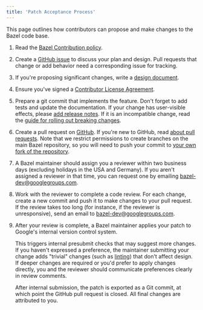 ```yaml
---
title: 'Patch Acceptance Process'
---
```



This page outlines how contributors can propose and make changes to the Bazel
code base.

1. Read the [Bazel Contribution policy](/contribute/contribution-policy).
1. Create a [GitHub issue](https://github.com/bazelbuild/bazel/) to
   discuss your plan and design. Pull requests that change or add behavior
   need a corresponding issue for tracking.
1. If you're proposing significant changes, write a
   [design document](/contribute/design-documents).
1. Ensure you've signed a [Contributor License
   Agreement](https://cla.developers.google.com).
1. Prepare a git commit that implements the feature. Don't forget to add tests
   and update the documentation. If your change has user-visible effects, please
   [add release notes](/contribute/release-notes). If it is an incompatible change,
   read the [guide for rolling out breaking changes](/contribute/breaking-changes).
1. Create a pull request on
   [GitHub](https://github.com/bazelbuild/bazel/pulls). If you're new to GitHub,
   read [about pull
   requests](https://help.github.com/articles/about-pull-requests/). Note that
   we restrict permissions to create branches on the main Bazel repository, so
   you will need to push your commit to [your own fork of the
   repository](https://help.github.com/articles/working-with-forks/).
1. A Bazel maintainer should assign you a reviewer within two business days
   (excluding holidays in the USA and Germany). If you aren't assigned a
   reviewer in that time, you can request one by emailing
   [bazel-dev@googlegroups.com](mailto:bazel-dev@googlegroups.com).
1. Work with the reviewer to complete a code review. For each change, create a
   new commit and push it to make changes to your pull request. If the review
   takes too long (for instance, if the reviewer is unresponsive), send an email to
   [bazel-dev@googlegroups.com](mailto:bazel-dev@googlegroups.com).
1. After your review is complete, a Bazel maintainer applies your patch to
   Google's internal version control system.

   This triggers internal presubmit checks
   that may suggest more changes. If you haven't expressed a preference, the
   maintainer submitting your change  adds "trivial" changes (such as
   [linting](https://en.wikipedia.org/wiki/Lint_(software))) that don't affect
   design. If deeper changes are required or you'd prefer to apply
   changes directly, you and the reviewer should communicate preferences
   clearly in review comments.

   After internal submission, the patch is exported as a Git commit,
   at which point the GitHub pull request is closed. All final changes
   are attributed to you.
